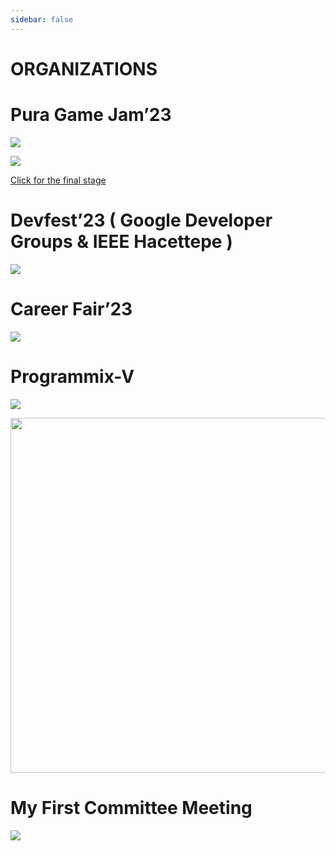 ```yaml
---
sidebar: false
---
```


# ORGANIZATIONS

# Pura Game Jam'23

![](images/GameJam.jpg){fig-align="center"}

![](images/Black%20Collage%20Back%20to%20School%20Photo%20Collage.png){fig-align="center"}

[Click for the final stage](https://www.youtube.com/watch?v=e_5Iy9uJ4Iw)

# Devfest'23 ( Google Developer Groups & IEEE Hacettepe )

![](images/Devfest.jpg){fig-align="center"}

# Career Fair'23

![](images/Seyahat%20Kolaj.jpg){fig-align="center"}

# Programmix-V

![](images/Black%20Collage%20Back%20to%20School%20Photo%20Collage.jpg){fig-align="center"}

![](images/p51.jpg){fig-align="center" width="568"}

# My First Committee Meeting

![](images/CSTOPLANTI2.jpg){fig-align="center"}
